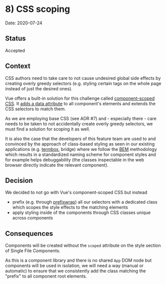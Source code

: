 
<Meta title="Documentation|Decisions and ADRs/ADRs/8) CSS scoping" />

# 8) CSS scoping

Date: 2020-07-24

## Status

Accepted

## Context

CSS authors need to take care to not cause undesired global side effects by creating overly greedy selectors (e.g. styling certain tags on the whole page instead of just the desired ones).

Vue offers a built-in solution for this challenge called [component-scoped CSS](https://vuejs.org/v2/guide/comparison.html#Component-Scoped-CSS). It [adds a data attribute](https://vue-loader.vuejs.org/guide/scoped-css.html#scoped-css) to all component's elements and extends the CSS selectors to match them.

As we are employing base CSS (see ADR #7) and - especially there - care needs to be taken to not accidentally create overly greedy selectors, we must find a solution for scoping it as well.

It is also the case that the developers of this feature team are used to and convinced by the approach of class-based styling as seen in our existing applications (e.g. [termbox](https://gerrit.wikimedia.org/r/plugins/gitiles/wikibase/termbox/+/0d4af4/docs/styles.md), bridge) where we follow the [BEM](http://getbem.com/) methodology which results in a standardized naming scheme for component styles and for example helps debuggability (the classes inspectable in the web browser directly indicate the relevant component).

## Decision

We decided to not go with Vue's component-scoped CSS but instead
* prefix (e.g. through [prefixwrap](https://www.npmjs.com/package/postcss-prefixwrap)) all our selectors with a dedicated class which scopes the style effects to the matching elements
* apply styling inside of the components through CSS classes unique across components

## Consequences

Components will be created without the `scoped` attribute on the style section of Single File Components.

As this is a component library and there is no shared `App` DOM node but components will be used in isolation, we will need a way (manual or automatic) to ensure that we consistently add the class matching the "prefix" to all component root elements.
